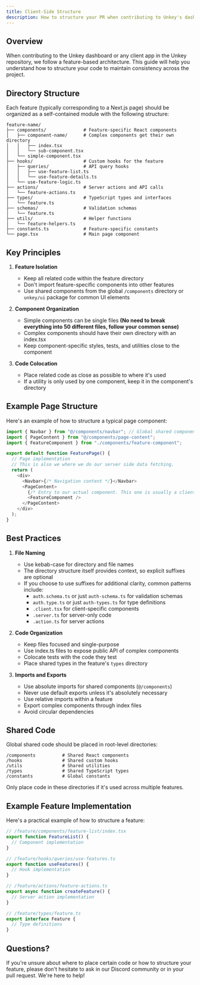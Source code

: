 ```yaml
---
title: Client-Side Structure
description: How to structure your PR when contributing to Unkey's dashboard
---
```



## Overview

When contributing to the Unkey dashboard or any client app in the Unkey repository, we follow a feature-based architecture. This guide will help you understand how to structure your code to maintain consistency across the project.

## Directory Structure

Each feature (typically corresponding to a Next.js page) should be organized as a self-contained module with the following structure:

```
feature-name/
├── components/              # Feature-specific React components
│   ├── component-name/      # Complex components get their own directory
│   │   ├── index.tsx
│   │   └── sub-component.tsx
│   └── simple-component.tsx
├── hooks/                   # Custom hooks for the feature
│   ├── queries/             # API query hooks
│   │   ├── use-feature-list.ts
│   │   └── use-feature-details.ts
│   └── use-feature-logic.ts
├── actions/                 # Server actions and API calls
│   └── feature-actions.ts
├── types/                   # TypeScript types and interfaces
│   └── feature.ts
├── schemas/                 # Validation schemas
│   └── feature.ts
├── utils/                   # Helper functions
│   └── feature-helpers.ts
├── constants.ts             # Feature-specific constants
└── page.tsx                 # Main page component
```

## Key Principles

1. **Feature Isolation**

   - Keep all related code within the feature directory
   - Don't import feature-specific components into other features
   - Use shared components from the global `/components` directory or `unkey/ui` package for common UI elements

2. **Component Organization**

   - Simple components can be single files **(No need to break everything into 50 different files, follow your common sense)**
   - Complex components should have their own directory with an index.tsx
   - Keep component-specific styles, tests, and utilities close to the component

3. **Code Colocation**
   - Place related code as close as possible to where it's used
   - If a utility is only used by one component, keep it in the component's directory

## Example Page Structure

Here's an example of how to structure a typical page component:

```typescript
import { Navbar } from "@/components/navbar"; // Global shared component
import { PageContent } from "@/components/page-content";
import { FeatureComponent } from "./components/feature-component";

export default function FeaturePage() {
  // Page implementation
  // This is also we where we do our server side data fetching.
  return (
    <div>
      <Navbar>{/* Navigation content */}</Navbar>
      <PageContent>
        {/* Entry to our actual component. This one is usually a client-side component */}
        <FeatureComponent />
      </PageContent>
    </div>
  );
}
```

## Best Practices

1. **File Naming**

   - Use kebab-case for directory and file names
   - The directory structure itself provides context, so explicit suffixes are optional
   - If you choose to use suffixes for additional clarity, common patterns include:
     - `auth.schema.ts` or just `auth-schema.ts` for validation schemas
     - `auth.type.ts` or just `auth-types.ts` for type definitions
     - `.client.tsx` for client-specific components
     - `.server.ts` for server-only code
     - `.action.ts` for server actions

2. **Code Organization**

   - Keep files focused and single-purpose
   - Use index.ts files to expose public API of complex components
   - Colocate tests with the code they test
   - Place shared types in the feature's `types` directory

3. **Imports and Exports**
   - Use absolute imports for shared components (`@/components`)
   - Never use default exports unless it's absolutely necessary
   - Use relative imports within a feature
   - Export complex components through index files
   - Avoid circular dependencies

## Shared Code

Global shared code should be placed in root-level directories:

```
/components          # Shared React components
/hooks               # Shared custom hooks
/utils               # Shared utilities
/types               # Shared TypeScript types
/constants           # Global constants
```

Only place code in these directories if it's used across multiple features.

## Example Feature Implementation

Here's a practical example of how to structure a feature:

```typescript
// /feature/components/feature-list/index.tsx
export function FeatureList() {
  // Component implementation
}

// /feature/hooks/queries/use-features.ts
export function useFeatures() {
  // Hook implementation
}

// /feature/actions/feature-actions.ts
export async function createFeature() {
  // Server action implementation
}

// /feature/types/feature.ts
export interface Feature {
  // Type definitions
}
```

## Questions?

If you're unsure about where to place certain code or how to structure your feature, please don't hesitate to ask in our Discord community or in your pull request. We're here to help!
